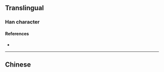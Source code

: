 {{character info/new}}
==Translingual==

===Han character===
{{Han char|rn=85|rad=水|as=12|sn=15|four=|canj=ERRU|ids=⿰氵嵒}}

====References====
* {{Han ref|kx=0652.050|dkj=18333|hdz=31742.020|uh=6F8F|ud=28559}}

----

==Chinese==
{{zh-see|浛|a|[[sinking]]}}